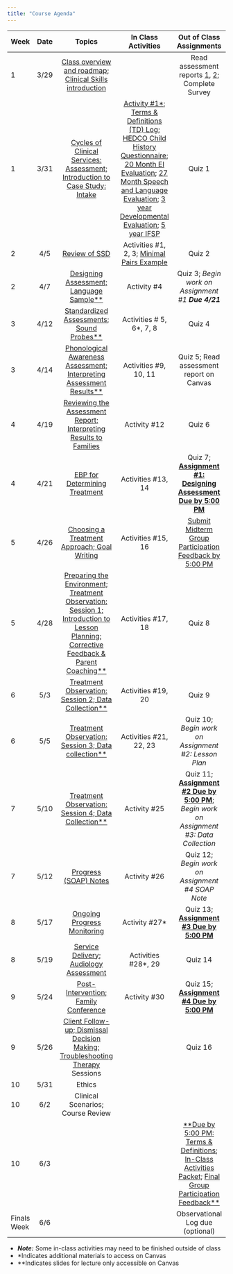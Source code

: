 ```yaml
---
title: "Course Agenda"
---
```


| **Week** |  **Date** | **Topics** | **In Class Activities** | **Out of Class Assignments** | 
| :------- | :-------: | :--------: | :---------------------: | :--------------------------: |
| 1        | 3/29      | [Class overview and roadmap; Clinical Skills introduction](slides/cds431_week1_1.pptx) |     | Read assessment reports [1](handouts/assessment 1.pdf), [2](handouts/assessment 2.doc); Complete Survey | 
| 1        | 3/31      | [Cycles of Clinical Services: Assessment; Introduction to Case Study: Intake](slides/cds431_week1_2.pptx) | [Activity #1*](handouts/In-Class Activities 2022.docx); [Terms & Definitions (TD) Log](handouts/Terms and Definitions Worksheet_blank.docx); [HEDCO Child History Questionnaire](handouts/HEDCO Child History Questionnaire-1.pdf); [20 Month EI Evaluation](handouts/20 month EI Evaluation.pdf); [27 Month Speech and Language Evaluation](handouts/27 month Speech and Language Evaluation.pdf); [3 year Developmental Evaluation](handouts/3 year Developmental Evaluation.pdf); [5 year IFSP](handouts/5 year IFSP.pdf)    | Quiz 1 | 
| 2        | 4/5       | [Review of SSD](slides/cds431_week2_1.pptx) | Activities #1, 2, 3; [Minimal Pairs Example](slides/Minimal Pair Therapy.pptx)    | Quiz 2 | 
| 2        | 4/7       | [Designing Assessment; Language Sample**](slides/cds431_week2_2.pptx) | Activity #4    | Quiz 3; _Begin work on Assignment #1 **Due 4/21**_ | 
| 3        | 4/12       | [Standardized Assessments; Sound Probes**](slides/cds431_week3_1.pptx) | Activities # 5, 6*, 7, 8    | Quiz 4 | 
| 3        | 4/14       | [Phonological Awareness Assessment; Interpreting Assessment Results**](slides/cds431_week3_2.pptx) | Activities #9, 10, 11    | Quiz 5; Read assessment report on Canvas | 
| 4        | 4/19       | [Reviewing the Assessment Report; Interpreting Results to Families](slides/cds431_week4_1.pptx) | Activity #12    | Quiz 6 | 
| 4        | 4/21       | [EBP for Determining Treatment](slides/cds431_week4_2.pptx) | Activities #13, 14    | Quiz 7; [**Assignment #1: Designing Assessment Due by 5:00 PM**](assignments/Assignment 1.docx) | 
| 5        | 4/26       | [Choosing a Treatment Approach; Goal Writing](slides/cds431_week5_1.pptx) | Activities #15, 16    | [Submit Midterm Group Participation Feedback by 5:00 PM](handouts/Group Participation Feedback Midterm.docx) | 
| 5        | 4/28       | [Preparing the Environment; Treatment Observation: Session 1; Introduction to Lesson Planning; Corrective Feedback & Parent Coaching**](slides/cds431_week5_2.pptx) | Activities #17, 18    | Quiz 8 | 
| 6        | 5/3       | [Treatment Observation: Session 2; Data Collection**](slides/cds431_week6_1.pptx) | Activities #19, 20    | Quiz 9 | 
| 6        | 5/5       | [Treatment Observation: Session 3; Data collection**](slides/cds431_week6_2.pptx) | Activities #21, 22, 23    | Quiz 10; _Begin work on Assignment #2: Lesson Plan_ | 
| 7        | 5/10       | [Treatment Observation: Session 4; Data Collection**](slides/cds431_week7_1.pptx) | Activity #25    | Quiz 11; [**Assignment #2 Due by 5:00 PM**](assignments/Assignment 2.docx); _Begin work on Assignment #3: Data Collection_ | 
| 7        | 5/12       | [Progress (SOAP) Notes](slides/cds431_week7_2.pptx) | Activity #26    | Quiz 12; _Begin work on Assignment #4 SOAP Note_ | 
| 8        | 5/17       | [Ongoing Progress Monitoring](slides/cds431_week8_1.pptx) | Activity #27*    | Quiz 13; [**Assignment #3 Due by 5:00 PM**](assignments/Assignment 3.docx) | 
| 8        | 5/19       | [Service Delivery; Audiology Assessment](slides/cds431_week8_2.pptx) | Activities #28*, 29    | Quiz 14 | 
| 9        | 5/24       | [Post-Intervention; Family Conference](slides/cds431_week9_1.pptx) | Activity #30    | Quiz 15; [**Assignment #4 Due by 5:00 PM**](assignments/Assignment 4.docx) | 
| 9        | 5/26       | [Client Follow-up; Dismissal Decision Making; Troubleshooting Therapy](slides/cds431_week9_2.pptx) Sessions |     | Quiz 16 | 
| 10        | 5/31       | Ethics |     |  | 
| 10        | 6/2       | Clinical Scenarios; Course Review |     |  | 
| 10        | 6/3       |  |     | [**Due by 5:00 PM: Terms & Definitions](handouts/Terms and Definitions Worksheet_blank.docx); [In-Class Activities Packet](handouts/In-Class Activities 2022.docx); [Final Group Participation Feedback**](handouts/Group Participation Feedback Final.docx) | 
| Finals Week        | 6/6       |  |     | Observational Log due (optional) | 


  * _**Note:**_ Some in-class activities may need to be finished outside of class
  * *Indicates additional materials to access on Canvas
  * **Indicates slides for lecture only accessible on Canvas 